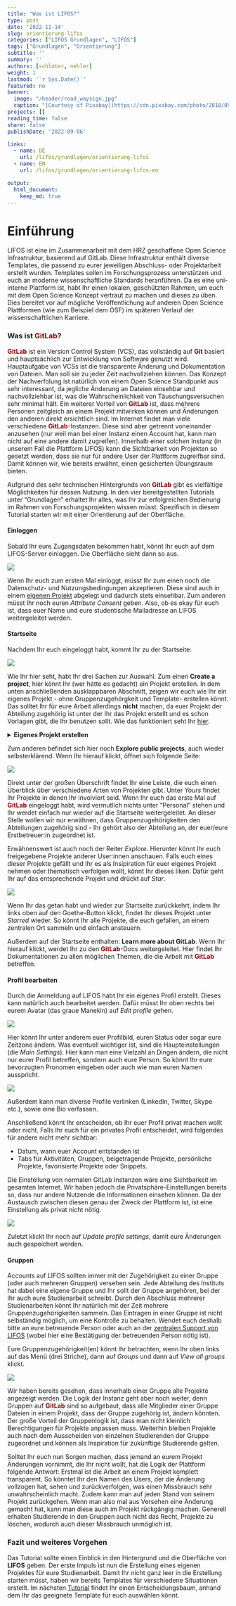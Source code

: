 ```yaml
---
title: "Was ist LIFOS?" 
type: post
date: '2022-11-14' 
slug: orientierung-lifos
categories: ["LIFOS Grundlagen", "LIFOS"] 
tags: ["Grundlagen", "Orientierung"] 
subtitle: ''
summary: '' 
authors: [schloter, nehler] 
weight: 1
lastmod: '`r Sys.Date()`'
featured: no
banner:
  image: "/header/road_waysign.jpg"
  caption: "[Courtesy of Pixabay](https://cdn.pixabay.com/photo/2018/05/26/14/53/directory-3431477_960_720.jpg)"
projects: []
reading_time: false
share: false
publishDate: '2022-09-06'

links:
  - name: DE
    url: /lifos/grundlagen/orientierung-lifos
  - name: EN
    url: /lifos/grundlagen/orientierung-lifos-en

output:
  html_document:
    keep_md: true
---
```


# Einführung    

LIFOS ist eine im Zusammenarbeit mit dem HRZ geschaffene Open Science Infrastruktur, basierend auf GitLab. Diese Infrastruktur enthält diverse Templates, die passend zu eurer jeweiligen Abschluss- oder Projektarbeit erstellt wurden. Templates sollen im Forschungsprozess unterstützen und euch an moderne wissenschaftliche Standards heranführen. Da es eine uni-interne Plattform ist, habt Ihr einen lokalen, geschützten Rahmen, um euch mit dem Open Science Konzept vertraut zu machen und dieses zu üben. Dies bereitet vor auf mögliche Veröffentlichung auf anderen Open Science Plattformen (wie zum Beispiel dem OSF) im späteren Verlauf der wissenschaftlichen Karriere.

### Was ist <span style="color: darkred;">**GitLab**</span>? 

<span style="color: darkred;">**GitLab**</span> ist ein Version Control System (VCS), das vollständig auf <span style="color: darkred;">**Git**</span> basiert und hauptsächlich zur Entwicklung von Software genutzt wird. Hauptaufgabe von VCSs ist die transparente Änderung und Dokumentation von Dateien. Man soll sie zu jeder Zeit nachvollziehen können. Das Konzept der Nachverfolung ist natürlich von einem Open Science Standpunkt aus sehr interessant, da jegliche Änderung an Dateien einsehbar und nachvollziehbar ist, was die Wahrscheinlichkeit von Täuschungsversuchen sehr minimal hält. Ein weiterer Vorteil von <span style="color: darkred;">**GitLab**</span> ist, dass mehrere Personen zeitgleich an einem Projekt mitwirken können und Änderungen den anderen direkt ersichtlich sind. Im Internet findet man viele verschiedene <span style="color: darkred;">**GitLab**</span>-Instanzen. Diese sind aber getrennt voneinander anzusehen (nur weil man bei einer Instanz einen Account hat, kann man nicht auf eine andere damit zugreifen). Innerhalb einer solchen Instanz (in unserem Fall die Plattform LIFOS) kann die Sichtbarkeit von Projekten so gesetzt werden, dass sie nur für andere User der Plattform zugreifbar sind. Damit können wir, wie bereits erwähnt, einen gesicherten Übungsraum bieten. 

Aufgrund des sehr technischen Hintergrunds von <span style="color: darkred;">**GitLab**</span> gibt es vielfältige Möglichkeiten für dessen Nutzung. In den vier bereitgestellten Tutorials unter "Grundlagen" erhaltet Ihr alles, was Ihr zur erfolgreichen Bedienung im Rahmen von Forschungsprojekten wissen müsst. Spezifisch in diesem Tutorial starten wir mit einer Orientierung auf der Oberfläche.

#### Einloggen

Sobald Ihr eure Zugangsdaten bekommen habt, könnt Ihr euch auf dem LIFOS-Server einloggen. Die Oberfläche sieht dann so aus.

![](gitlaborientierung_Einloggen2.png)
 
Wenn Ihr euch zum ersten Mal einloggt, müsst Ihr zum einen noch die Datenschutz- und Nutzungsbedingungen akzeptieren. Diese sind auch in einem [eigenen Projekt](https://lifos.uni-frankfurt.de/root/guidelines/-/tree/main) abgelegt und dadurch stets einsehbar. Zum anderen müsst Ihr noch euren *Attribute Consent* geben. Also, ob es okay für euch ist, dass euer Name und eure studentische Mailadresse an LIFOS weitergeleitet werden. 

#### Startseite

Nachdem Ihr euch eingeloggt habt, kommt Ihr zu der Startseite: 

![](gitlaborientierung_projectsstartsite2.png)

Wie Ihr hier seht, habt Ihr drei Sachen zur Auswahl. Zum einen **Create a project**, hier könnt Ihr (wer hätte es gedacht) ein Projekt erstellen. In dem unten anschließenden ausklappbaren Abschnitt, zeigen wir euch wie Ihr ein eigenes Projekt - ohne Gruppenzugehörgkeit und Template- erstellen könnt. Das solltet Ihr für eure Arbeit allerdings **nicht** machen, da euer Projekt der Abteilung zugehörig ist unter der Ihr das Projekt erstellt und es schon Vorlagen gibt, die Ihr benutzen sollt. Wie das funktioniert seht Ihr [hier](/lifos/grundlagen/eigenesprojekt/). 

<details><summary> **Eigenes Projekt erstellen** </summary>

Um ein eigenes Projekt zu erstellen, geht Ihr auf der LIFOS-Startseite rechts auf **New project**.

![](gitlaborientierung_newproject.png)

Anschließend öffnet sich eine Seite auf der Ihr 4 Möglichkeiten vorfindet: 

![](gitlaborientierung_newprojectoptions2.png)  

Um ein komplett eigenes Projekt zu erstellen, wählt Ihr *Create Blank Project*.
Hier gebt Ihr dem Projekt einen Namen und stellt das Visibility-Level ein (*internal*). 

Bei der Project-URL ordnet Ihr das Projekt euch selbst zu, indem Ihr einfach euren Usernamen auswählt. Dann braucht Ihr noch ein Project Slug, welches am besten eurem Projektnamen ähneln sollte, da Ihr das Projekt so am besten wiederfindet. 

![](gitlaborientierung_newblankproject.png) 
Am Ende klickt Ihr auf *Create Project* und Ihr habt ein eigenes Projekt erstellt - ohne Gruppenzugehörigkeit oder Vorlage. 

</details>

Zum anderen befindet sich hier noch **Explore public projects**, auch wieder selbsterklärend. Wenn Ihr hierauf klickt, öffnet sich folgende Seite: 

![](gitlaborientierung_ExplorePublicProjects.png)

Direkt unter der großen Überschrift findet Ihr eine Leiste, die euch einen Überblick über verschiedene Arten von Projekten gibt. Unter *Yours* findet Ihr Projekte in denen Ihr involviert seid. Wenn Ihr euch das erste Mal auf <span style="color: darkred;">**GitLab**</span> eingeloggt habt, wird vermutlich nichts unter "Personal" stehen und Ihr werdet einfach nur wieder auf die Startseite weitergeleitet.
An dieser Stelle wollen wir nur erwähnen, dass Gruppenzugehörigkeiten den Abteilungen zugehörig sind - Ihr gehört also der Abteilung an, der euer/eure Erstbetreuer:in zugeordnet ist.

Erwähnenswert ist auch noch der Reiter *Explore*. Hierunter könnt Ihr euch freigegebene Projekte anderer User:innen anschauen. Falls euch eines dieser Projekte gefällt und Ihr es als Insipiration für euer eigenes Projekt nehmen oder thematisch verfolgen wollt, könnt Ihr dieses liken. Dafür geht Ihr auf das entsprechende Projekt und drückt auf *Star*. 

![](gitlaborientierung_Star.png)

Wenn Ihr das getan habt und wieder zur Startseite zurückkehrt, indem Ihr links oben auf den Goethe-Button klickt, findet Ihr dieses Projekt unter *Starred* wieder. So könnt Ihr alle Projekte, die euch gefallen, an einem zentralen Ort sammeln und einfach ansteuern. 

Außerdem auf der Startseite enthalten: **Learn more about GitLab**. Wenn Ihr hierauf klickt, werdet Ihr zu den <span style="color: darkred;">**GitLab**</span>-Docs weitergeleitet. Hier findet Ihr Dokumentationen zu allen möglichen Themen, die die Arbeit mit <span style="color: darkred;">**GitLab**</span> betreffen. 

#### Profil bearbeiten

Durch die Anmeldung auf LIFOS habt Ihr ein eigenes Profil erstellt. Dieses kann natürlich auch bearbeitet werden. Dafür müsst Ihr oben rechts bei eurem Avatar (das graue Manekin) auf *Edit profile* gehen.  

![](gitlaborientierung_avatar.png)

Hier könnt Ihr unter anderem euer Profilbild, euren Status oder sogar eure Zeitzone ändern. Was eventuell wichtiger ist, sind die Haupteinstellungen (die *Main Settings*). Hier kann man eine Vielzahl an Dingen ändern, die nicht nur eurer Profil betreffen, sondern auch eure Person. So könnt Ihr eure bevorzugten Pronomen eingeben oder auch wie man euren Namen ausspricht. 

![](gitlaborientierung_MainSettings.png)

Außerdem kann man diverse Profile verlinken (LinkedIn, Twitter, Skype etc.), sowie eine Bio verfassen. 

Anschließend könnt Ihr entscheiden, ob Ihr euer Profil privat machen wollt oder nicht. Falls Ihr euch für ein privates Profil entscheidet, wird folgendes für andere nicht mehr sichtbar: 

- Datum, wann euer Account entstanden ist
- Tabs für Aktivitäten, Gruppen, beigetragende Projekte, persönliche Projekte, favorisierte Projekte oder Snippets. 

Die Einstellung von normalen GitLab Instanzen wäre eine Sichtbarkeit im gesamten Internet. Wir haben jedoch die Privatsphäre-Einstellungen bereits so, dass nur andere Nutzende die Informationen einsehen können. Da der Austausch zwischen diesen genau der Zweck der Plattform ist, ist eine Einstellung als privat nicht nötig.

![](gitlaborientierung_privateSettings.png)

Zuletzt klickt Ihr noch auf *Update profile settings*, damit eure Änderungen auch gespeichert werden. 

#### Gruppen {.anchorheader}

Accounts auf LIFOS sollten immer mit der Zugehörigkeit zu einer Gruppe (oder auch mehreren Gruppen) versehen sein. Jede Abteilung des Instituts hat dabei eine eigene Gruppe und Ihr sollt der Gruppe angehören, bei der Ihr auch eure Studienarbeit schreibt. Durch den Abschluss mehrerer Studienarbeiten könnt Ihr natürlich mit der Zeit mehrere Gruppenzugehörigkeiten sammeln. Das Eintragen in einer Gruppe ist nicht selbständig möglich, um eine Kontrolle zu behalten. Wendet euch deshalb bitte an eure betreuende Person oder auch an der [zentralen Support von LIFOS](mailto:lifos@uni-frankurt.de) (wobei hier eine Bestätigung der betreuenden Person nötig ist).

Eure Gruppenzugehörigkeit(en) könnt Ihr betrachten, wenn Ihr oben links auf das Menü (drei Striche), dann auf *Groups* und dann auf *View all groups* klickt.

![](gitlaborientierung_yourgroups_new.png)

Wir haben bereits gesehen, dass innerhalb einer Gruppe alle Projekte angezeigt werden. Die Logik der Instanz geht aber noch weiter, denn Gruppen auf <span style="color: darkred;">**GitLab**</span> sind so aufgebaut, dass alle Mitglieder einer Gruppe Dateien in einem Projekt, dass der Gruppe zugehörig ist, ändern könnten. Der große Vorteil der Gruppenlogik ist, dass man nicht kleinlich Berechtigungen für Projekte anpassen muss. Weiterhin bleiben Projekte auch nach dem Ausscheiden von einzelnen Studierenden der Gruppe zugeordnet und können als Inspiration für zukünftige Studierende gelten. 

Solltet Ihr euch nun Sorgen machen, dass jemand an eurem Projekt Änderungen vornimmt, die Ihr nicht wollt, hat die Logik der Plattform folgende Antwort: Erstmal ist die Arbeit an einem Projekt komplett transparent. So könntet Ihr den Namen des Users, der die Änderung vollzogen hat, sehen und zurückverfolgen, was einen Missbrauch sehr unwahrscheinlich macht. Zudem kann man auf jeden Stand von seinem Projekt zurückgehen. Wenn man also mal aus Versehen eine Änderung gemacht hat, kann man diese auch im Projekt rückgängig machen. Generell erhalten Studierende in den Gruppen auch nicht das Recht, Projekte zu löschen, wodurch auch dieser Missbrauch unmöglich ist. 

### Fazit und weiteres Vorgehen   

Das Tutorial sollte einen Einblick in den Hintergrund und die Oberfläche von **LIFOS** geben. Der erste Impuls ist nun die Erstellung eines eigenen Projektes für eure Studienarbeit. Damit Ihr nicht ganz leer in die Erstellung starten müsst, haben wir bereits Templates für verschiedene Situationen erstellt. Im nächsten [Tutorial](#) findet Ihr einen Entscheidungsbaum, anhand dem Ihr das geeignete Template für euch auswählen könnt. 

